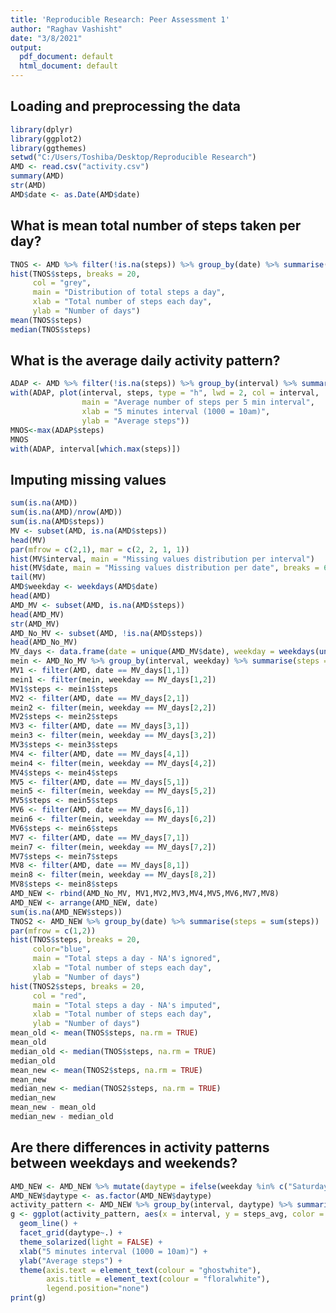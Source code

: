 ---
title: 'Reproducible Research: Peer Assessment 1'
author: "Raghav Vashisht"
date: "3/8/2021"
output:
  pdf_document: default
  html_document: default
---
## Loading and preprocessing the data
```{r echo=TRUE}
library(dplyr)
library(ggplot2)
library(ggthemes)
setwd("C:/Users/Toshiba/Desktop/Reproducible Research")
AMD <- read.csv("activity.csv")
summary(AMD)
str(AMD)
AMD$date <- as.Date(AMD$date)
```

##  What is mean total number of steps taken per day?

```{r echo=TRUE}
TNOS <- AMD %>% filter(!is.na(steps)) %>% group_by(date) %>% summarise(steps = sum(steps))
hist(TNOS$steps, breaks = 20,
     col = "grey",
     main = "Distribution of total steps a day",
     xlab = "Total number of steps each day",
     ylab = "Number of days")
mean(TNOS$steps)
median(TNOS$steps)
```

## What is the average daily activity pattern?

```{r , echo=TRUE}
ADAP <- AMD %>% filter(!is.na(steps)) %>% group_by(interval) %>% summarise(steps = mean(steps))
with(ADAP, plot(interval, steps, type = "h", lwd = 2, col = interval,
                main = "Average number of steps per 5 min interval",
                xlab = "5 minutes interval (1000 = 10am)",
                ylab = "Average steps"))
MNOS<-max(ADAP$steps)
MNOS
with(ADAP, interval[which.max(steps)])
```

## Imputing missing values

```{r , echo = TRUE}
sum(is.na(AMD))
sum(is.na(AMD)/nrow(AMD))
sum(is.na(AMD$steps))
MV <- subset(AMD, is.na(AMD$steps))
head(MV)
par(mfrow = c(2,1), mar = c(2, 2, 1, 1))
hist(MV$interval, main = "Missing values distribution per interval")
hist(MV$date, main = "Missing values distribution per date", breaks = 61)
tail(MV)
AMD$weekday <- weekdays(AMD$date)
head(AMD)
AMD_MV <- subset(AMD, is.na(AMD$steps))
head(AMD_MV)
str(AMD_MV)
AMD_No_MV <- subset(AMD, !is.na(AMD$steps))
head(AMD_No_MV)
MV_days <- data.frame(date = unique(AMD_MV$date), weekday = weekdays(unique(AMD_MV$date)))
mein <- AMD_No_MV %>% group_by(interval, weekday) %>% summarise(steps = mean(steps))
MV1 <- filter(AMD, date == MV_days[1,1])
mein1 <- filter(mein, weekday == MV_days[1,2])
MV1$steps <- mein1$steps
MV2 <- filter(AMD, date == MV_days[2,1])
mein2 <- filter(mein, weekday == MV_days[2,2])
MV2$steps <- mein2$steps
MV3 <- filter(AMD, date == MV_days[3,1])
mein3 <- filter(mein, weekday == MV_days[3,2])
MV3$steps <- mein3$steps
MV4 <- filter(AMD, date == MV_days[4,1])
mein4 <- filter(mein, weekday == MV_days[4,2])
MV4$steps <- mein4$steps
MV5 <- filter(AMD, date == MV_days[5,1])
mein5 <- filter(mein, weekday == MV_days[5,2])
MV5$steps <- mein5$steps
MV6 <- filter(AMD, date == MV_days[6,1])
mein6 <- filter(mein, weekday == MV_days[6,2])
MV6$steps <- mein6$steps
MV7 <- filter(AMD, date == MV_days[7,1])
mein7 <- filter(mein, weekday == MV_days[7,2])
MV7$steps <- mein7$steps
MV8 <- filter(AMD, date == MV_days[8,1])
mein8 <- filter(mein, weekday == MV_days[8,2])
MV8$steps <- mein8$steps
AMD_NEW <- rbind(AMD_No_MV, MV1,MV2,MV3,MV4,MV5,MV6,MV7,MV8)
AMD_NEW <- arrange(AMD_NEW, date)
sum(is.na(AMD_NEW$steps))
TNOS2 <- AMD_NEW %>% group_by(date) %>% summarise(steps = sum(steps))
par(mfrow = c(1,2))
hist(TNOS$steps, breaks = 20,
     color="blue",
     main = "Total steps a day - NA's ignored",
     xlab = "Total number of steps each day", 
     ylab = "Number of days")
hist(TNOS2$steps, breaks = 20,
     col = "red",
     main = "Total steps a day - NA's imputed",
     xlab = "Total number of steps each day", 
     ylab = "Number of days")
mean_old <- mean(TNOS$steps, na.rm = TRUE)
mean_old
median_old <- median(TNOS$steps, na.rm = TRUE)
median_old
mean_new <- mean(TNOS2$steps, na.rm = TRUE)
mean_new
median_new <- median(TNOS2$steps, na.rm = TRUE)
median_new
mean_new - mean_old
median_new - median_old
```

## Are there differences in activity patterns between weekdays and weekends?

```{r , echo = TRUE}
AMD_NEW <- AMD_NEW %>% mutate(daytype = ifelse(weekday %in% c("Saturday", "Sunday"), "Weekend", "Weekday"))
AMD_NEW$daytype <- as.factor(AMD_NEW$daytype)
activity_pattern <- AMD_NEW %>% group_by(interval, daytype) %>% summarise(steps_avg = mean(steps)) 
g <- ggplot(activity_pattern, aes(x = interval, y = steps_avg, color = daytype)) + 
  geom_line() +
  facet_grid(daytype~.) +
  theme_solarized(light = FALSE) +
  xlab("5 minutes interval (1000 = 10am)") +
  ylab("Average steps") +
  theme(axis.text = element_text(colour = "ghostwhite"),
        axis.title = element_text(colour = "floralwhite"),
        legend.position="none")
print(g)
```
